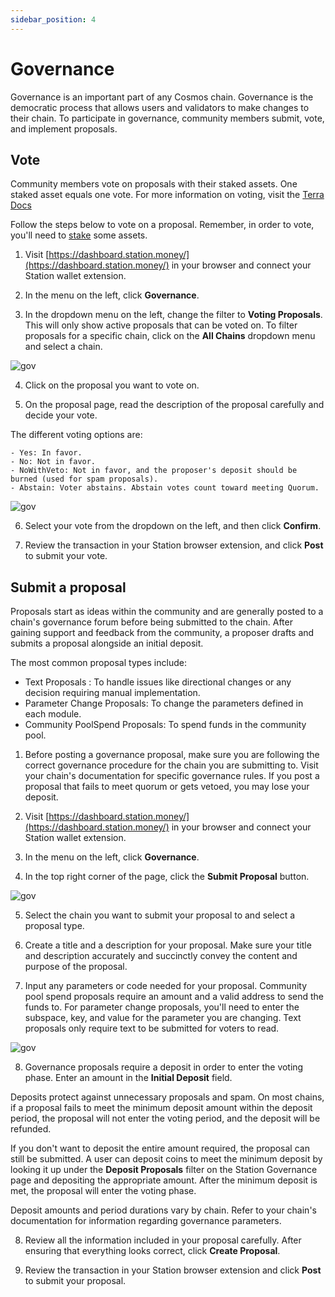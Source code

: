 ```yaml
---
sidebar_position: 4
---
```


# Governance

Governance is an important part of any Cosmos chain. Governance is the democratic process that allows users and validators to make changes to their chain. To participate in governance, community members submit, vote, and implement proposals. 

## Vote

Community members vote on proposals with their staked assets. One staked asset equals one vote. For more information on voting, visit the [Terra Docs](https://docs.terra.money/learn/protocol#governance)

Follow the steps below to vote on a proposal. Remember, in order to vote, you'll need to [stake](stake.mdx) some assets. 

1. Visit [https://dashboard.station.money/](https://dashboard.station.money/) in your browser and connect your Station wallet extension. 

2. In the menu on the left, click **Governance**. 

3. In the dropdown menu on the left, change the filter to **Voting Proposals**. This will only show active proposals that can be voted on. To filter proposals for a specific chain, click on the **All Chains** dropdown menu and select a chain. 

<img
    className="readme-img-lg"
    src="/img/screens/gov/vote-1.png"
    alt="gov"
/>

4. Click on the proposal you want to vote on. 

5. On the proposal page, read the description of the proposal carefully and decide your vote.

The different voting options are:

    - Yes: In favor.
    - No: Not in favor.
    - NoWithVeto: Not in favor, and the proposer's deposit should be burned (used for spam proposals).
    - Abstain: Voter abstains. Abstain votes count toward meeting Quorum.

<img
    className="readme-img-sm"
    src="/img/screens/gov/vote-2.png"
    alt="gov"
/>

6. Select your vote from the dropdown on the left, and then click **Confirm**. 

7. Review the transaction in your Station browser extension, and click **Post** to submit your vote. 

## Submit a proposal

Proposals start as ideas within the community and are generally posted to a chain's governance forum before being submitted to the chain. After gaining support and feedback from the community, a proposer drafts and submits a proposal alongside an initial deposit.

The most common proposal types include:

- Text Proposals : To handle issues like directional changes or any decision requiring manual implementation.
- Parameter Change Proposals: To change the parameters defined in each module.
- Community PoolSpend Proposals: To spend funds in the community pool.

1. Before posting a governance proposal, make sure you are following the correct governance procedure for the chain you are submitting to. Visit your chain's documentation for specific governance rules. If you post a proposal that fails to meet quorum or gets vetoed, you may lose your deposit. 

2. Visit [https://dashboard.station.money/](https://dashboard.station.money/) in your browser and connect your Station wallet extension. 

3. In the menu on the left, click **Governance**. 

4. In the top right corner of the page, click the **Submit Proposal** button. 

<img
    className="readme-img-lg"
    src="/img/screens/gov/proposal-1.png"
    alt="gov"
/>

5. Select the chain you want to submit your proposal to and select a proposal type. 

6. Create a title and a description for your proposal. Make sure your title and description accurately and succinctly convey the content and purpose of the proposal. 

7. Input any parameters or code needed for your proposal. Community pool spend proposals require an amount and a valid address to send the funds to. For parameter change proposals, you'll need to enter the subspace, key, and value for the parameter you are changing. Text proposals only require text to be submitted for voters to read. 

<img
    className="readme-img-sm"
    src="/img/screens/gov/proposal-2.png"
    alt="gov"
/>

8. Governance proposals require a deposit in order to enter the voting phase. Enter an amount in the **Initial Deposit** field. 

<Admonition type="caution" icon="🏦" title="Deposits">
Deposits protect against unnecessary proposals and spam. On most chains, if a proposal fails to meet the minimum deposit amount within the deposit period, the proposal will not enter the voting period, and the deposit will be refunded.

If you don't want to deposit the entire amount required, the proposal can still be submitted. A user can deposit coins to meet the minimum deposit by looking it up under the **Deposit Proposals** filter on the Station Governance page and depositing the appropriate amount.  After the minimum deposit is met, the proposal will enter the voting phase. 

Deposit amounts and period durations vary by chain. Refer to your chain's documentation for information regarding governance parameters. 

</Admonition>

8. Review all the information included in your proposal carefully. After ensuring that everything looks correct, click **Create Proposal**. 

9. Review the transaction in your Station browser extension and click **Post** to submit your proposal. 